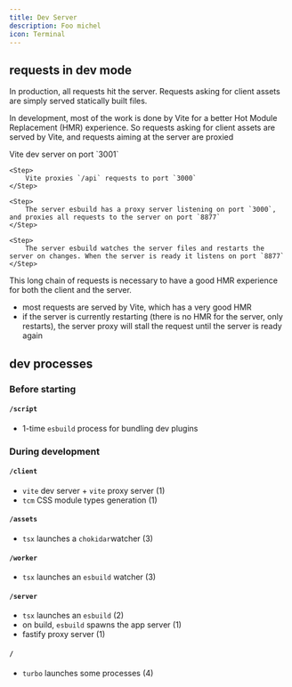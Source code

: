 ```yaml
---
title: Dev Server
description: Foo michel
icon: Terminal
---
```



## requests in dev mode

In production, all requests hit the server. Requests asking for client assets are simply served statically built files.

In development, most of the work is done by Vite for a better Hot Module Replacement (HMR) experience. So requests asking for client assets are served by Vite, and requests aiming at the server are proxied

<Steps>
	<Step>
		Vite dev server on port `3001`
	</Step>

    <Step>
    	Vite proxies `/api` requests to port `3000`
    </Step>

    <Step>
    	The server esbuild has a proxy server listening on port `3000`, and proxies all requests to the server on port `8877`
    </Step>

    <Step>
    	The server esbuild watches the server files and restarts the server on changes. When the server is ready it listens on port `8877`
    </Step>

</Steps>

This long chain of requests is necessary to have a good HMR experience for both the client and the server.

-   most requests are served by Vite, which has a very good HMR
-   if the server is currently restarting (there is no HMR for the server, only restarts), the server proxy will stall the request until the server is ready again

## dev processes

### Before starting

#### `/script`

-   1-time `esbuild` process for bundling dev plugins

### During development

#### `/client`

-   `vite` dev server + `vite` proxy server (1)
-   `tcm` CSS module types generation (1)

#### `/assets`

-   `tsx` launches a `chokidar`watcher (3)

#### `/worker`

-   `tsx` launches an `esbuild` watcher (3)

#### `/server`

-   `tsx` launches an `esbuild` (2)
-   on build, `esbuild` spawns the app server (1)
-   fastify proxy server (1)

#### `/`

-   `turbo` launches some processes (4)
